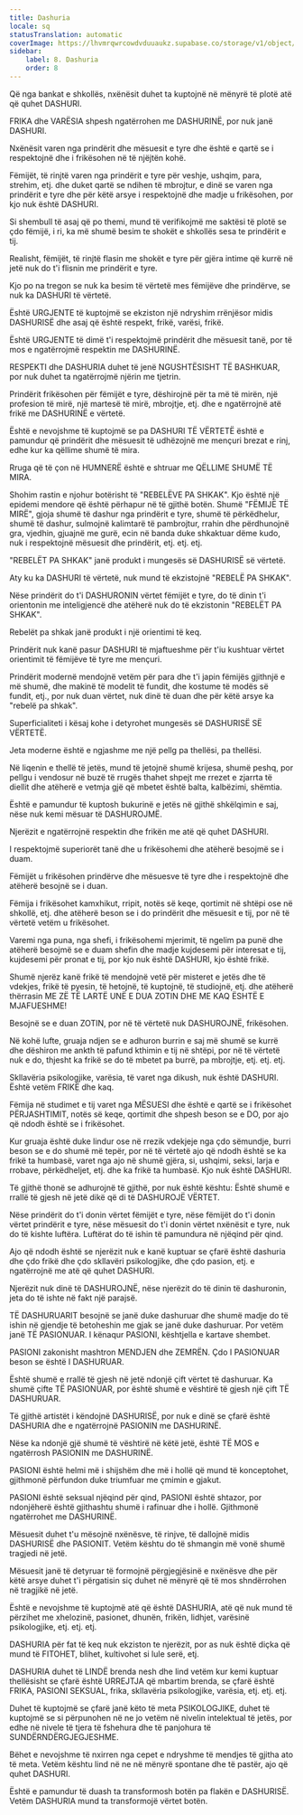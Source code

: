 ```yaml
---
title: Dashuria
locale: sq
statusTranslation: automatic
coverImage: https://lhvmrqwrcowdvduuaukz.supabase.co/storage/v1/object/public/strapi-uploads/small_cover-educacion-fundamental.webp-2d51a7828a2b1309555be27f7e2a61a0.webp
sidebar:
    label: 8. Dashuria
    order: 8
---
```

Që nga bankat e shkollës, nxënësit duhet ta kuptojnë në mënyrë të plotë atë që quhet DASHURI.

FRIKA dhe VARËSIA shpesh ngatërrohen me DASHURINË, por nuk janë DASHURI.

Nxënësit varen nga prindërit dhe mësuesit e tyre dhe është e qartë se i respektojnë dhe i frikësohen në të njëjtën kohë.

Fëmijët, të rinjtë varen nga prindërit e tyre për veshje, ushqim, para, strehim, etj. dhe duket qartë se ndihen të mbrojtur, e dinë se varen nga prindërit e tyre dhe për këtë arsye i respektojnë dhe madje u frikësohen, por kjo nuk është DASHURI.

Si shembull të asaj që po themi, mund të verifikojmë me saktësi të plotë se çdo fëmijë, i ri, ka më shumë besim te shokët e shkollës sesa te prindërit e tij.

Realisht, fëmijët, të rinjtë flasin me shokët e tyre për gjëra intime që kurrë në jetë nuk do t'i flisnin me prindërit e tyre.

Kjo po na tregon se nuk ka besim të vërtetë mes fëmijëve dhe prindërve, se nuk ka DASHURI të vërtetë.

Është URGJENTE të kuptojmë se ekziston një ndryshim rrënjësor midis DASHURISË dhe asaj që është respekt, frikë, varësi, frikë.

Është URGJENTE të dimë t'i respektojmë prindërit dhe mësuesit tanë, por të mos e ngatërrojmë respektin me DASHURINË.

RESPEKTI dhe DASHURIA duhet të jenë NGUSHTËSISHT TË BASHKUAR, por nuk duhet ta ngatërrojmë njërin me tjetrin.

Prindërit frikësohen për fëmijët e tyre, dëshirojnë për ta më të mirën, një profesion të mirë, një martesë të mirë, mbrojtje, etj. dhe e ngatërrojnë atë frikë me DASHURINË e vërtetë.

Është e nevojshme të kuptojmë se pa DASHURI TË VËRTETË është e pamundur që prindërit dhe mësuesit të udhëzojnë me mençuri brezat e rinj, edhe kur ka qëllime shumë të mira.

Rruga që të çon në HUMNERË është e shtruar me QËLLIME SHUMË TË MIRA.

Shohim rastin e njohur botërisht të "REBELËVE PA SHKAK". Kjo është një epidemi mendore që është përhapur në të gjithë botën. Shumë "FËMIJË TË MIRË", gjoja shumë të dashur nga prindërit e tyre, shumë të përkëdhelur, shumë të dashur, sulmojnë kalimtarë të pambrojtur, rrahin dhe përdhunojnë gra, vjedhin, gjuajnë me gurë, ecin në banda duke shkaktuar dëme kudo, nuk i respektojnë mësuesit dhe prindërit, etj. etj. etj.

"REBELËT PA SHKAK" janë produkt i mungesës së DASHURISË së vërtetë.

Aty ku ka DASHURI të vërtetë, nuk mund të ekzistojnë "REBELË PA SHKAK".

Nëse prindërit do t'i DASHURONIN vërtet fëmijët e tyre, do të dinin t'i orientonin me inteligjencë dhe atëherë nuk do të ekzistonin "REBELËT PA SHKAK".

Rebelët pa shkak janë produkt i një orientimi të keq.

Prindërit nuk kanë pasur DASHURI të mjaftueshme për t'iu kushtuar vërtet orientimit të fëmijëve të tyre me mençuri.

Prindërit modernë mendojnë vetëm për para dhe t'i japin fëmijës gjithnjë e më shumë, dhe makinë të modelit të fundit, dhe kostume të modës së fundit, etj., por nuk duan vërtet, nuk dinë të duan dhe për këtë arsye ka "rebelë pa shkak".

Superficialiteti i kësaj kohe i detyrohet mungesës së DASHURISË SË VËRTETË.

Jeta moderne është e ngjashme me një pellg pa thellësi, pa thellësi.

Në liqenin e thellë të jetës, mund të jetojnë shumë krijesa, shumë peshq, por pellgu i vendosur në buzë të rrugës thahet shpejt me rrezet e zjarrta të diellit dhe atëherë e vetmja gjë që mbetet është balta, kalbëzimi, shëmtia.

Është e pamundur të kuptosh bukurinë e jetës në gjithë shkëlqimin e saj, nëse nuk kemi mësuar të DASHUROJMË.

Njerëzit e ngatërrojnë respektin dhe frikën me atë që quhet DASHURI.

I respektojmë superiorët tanë dhe u frikësohemi dhe atëherë besojmë se i duam.

Fëmijët u frikësohen prindërve dhe mësuesve të tyre dhe i respektojnë dhe atëherë besojnë se i duan.

Fëmija i frikësohet kamxhikut, rripit, notës së keqe, qortimit në shtëpi ose në shkollë, etj. dhe atëherë beson se i do prindërit dhe mësuesit e tij, por në të vërtetë vetëm u frikësohet.

Varemi nga puna, nga shefi, i frikësohemi mjerimit, të ngelim pa punë dhe atëherë besojmë se e duam shefin dhe madje kujdesemi për interesat e tij, kujdesemi për pronat e tij, por kjo nuk është DASHURI, kjo është frikë.

Shumë njerëz kanë frikë të mendojnë vetë për misteret e jetës dhe të vdekjes, frikë të pyesin, të hetojnë, të kuptojnë, të studiojnë, etj. dhe atëherë thërrasin ME ZË TË LARTË UNË E DUA ZOTIN DHE ME KAQ ËSHTË E MJAFUESHME!

Besojnë se e duan ZOTIN, por në të vërtetë nuk DASHUROJNË, frikësohen.

Në kohë lufte, gruaja ndjen se e adhuron burrin e saj më shumë se kurrë dhe dëshiron me ankth të pafund kthimin e tij në shtëpi, por në të vërtetë nuk e do, thjesht ka frikë se do të mbetet pa burrë, pa mbrojtje, etj. etj. etj.

Skllavëria psikologjike, varësia, të varet nga dikush, nuk është DASHURI. Është vetëm FRIKË dhe kaq.

Fëmija në studimet e tij varet nga MËSUESI dhe është e qartë se i frikësohet PËRJASHTIMIT, notës së keqe, qortimit dhe shpesh beson se e DO, por ajo që ndodh është se i frikësohet.

Kur gruaja është duke lindur ose në rrezik vdekjeje nga çdo sëmundje, burri beson se e do shumë më tepër, por në të vërtetë ajo që ndodh është se ka frikë ta humbasë, varet nga ajo në shumë gjëra, si, ushqimi, seksi, larja e rrobave, përkëdheljet, etj. dhe ka frikë ta humbasë. Kjo nuk është DASHURI.

Të gjithë thonë se adhurojnë të gjithë, por nuk është kështu: Është shumë e rrallë të gjesh në jetë dikë që di të DASHUROJË VËRTET.

Nëse prindërit do t'i donin vërtet fëmijët e tyre, nëse fëmijët do t'i donin vërtet prindërit e tyre, nëse mësuesit do t'i donin vërtet nxënësit e tyre, nuk do të kishte luftëra. Luftërat do të ishin të pamundura në njëqind për qind.

Ajo që ndodh është se njerëzit nuk e kanë kuptuar se çfarë është dashuria dhe çdo frikë dhe çdo skllavëri psikologjike, dhe çdo pasion, etj. e ngatërrojnë me atë që quhet DASHURI.

Njerëzit nuk dinë të DASHUROJNË, nëse njerëzit do të dinin të dashuronin, jeta do të ishte në fakt një parajsë.

TË DASHURUARIT besojnë se janë duke dashuruar dhe shumë madje do të ishin në gjendje të betoheshin me gjak se janë duke dashuruar. Por vetëm janë TË PASIONUAR. I kënaqur PASIONI, kështjella e kartave shembet.

PASIONI zakonisht mashtron MENDJEN dhe ZEMRËN. Çdo I PASIONUAR beson se është I DASHURUAR.

Është shumë e rrallë të gjesh në jetë ndonjë çift vërtet të dashuruar. Ka shumë çifte TË PASIONUAR, por është shumë e vështirë të gjesh një çift TË DASHURUAR.

Të gjithë artistët i këndojnë DASHURISË, por nuk e dinë se çfarë është DASHURIA dhe e ngatërrojnë PASIONIN me DASHURINË.

Nëse ka ndonjë gjë shumë të vështirë në këtë jetë, është TË MOS e ngatërrosh PASIONIN me DASHURINË.

PASIONI është helmi më i shijshëm dhe më i hollë që mund të konceptohet, gjithmonë përfundon duke triumfuar me çmimin e gjakut.

PASIONI është seksual njëqind për qind, PASIONI është shtazor, por ndonjëherë është gjithashtu shumë i rafinuar dhe i hollë. Gjithmonë ngatërrohet me DASHURINË.

Mësuesit duhet t'u mësojnë nxënësve, të rinjve, të dallojnë midis DASHURISË dhe PASIONIT. Vetëm kështu do të shmangin më vonë shumë tragjedi në jetë.

Mësuesit janë të detyruar të formojnë përgjegjësinë e nxënësve dhe për këtë arsye duhet t'i përgatisin siç duhet në mënyrë që të mos shndërrohen në tragjikë në jetë.

Është e nevojshme të kuptojmë atë që është DASHURIA, atë që nuk mund të përzihet me xhelozinë, pasionet, dhunën, frikën, lidhjet, varësinë psikologjike, etj. etj. etj.

DASHURIA për fat të keq nuk ekziston te njerëzit, por as nuk është diçka që mund të FITOHET, blihet, kultivohet si lule serë, etj.

DASHURIA duhet të LINDË brenda nesh dhe lind vetëm kur kemi kuptuar thellësisht se çfarë është URREJTJA që mbartim brenda, se çfarë është FRIKA, PASIONI SEKSUAL, frika, skllavëria psikologjike, varësia, etj. etj. etj.

Duhet të kuptojmë se çfarë janë këto të meta PSIKOLOGJIKE, duhet të kuptojmë se si përpunohen në ne jo vetëm në nivelin intelektual të jetës, por edhe në nivele të tjera të fshehura dhe të panjohura të SUNDËRNDËRGJEGJESHME.

Bëhet e nevojshme të nxirren nga cepet e ndryshme të mendjes të gjitha ato të meta. Vetëm kështu lind në ne në mënyrë spontane dhe të pastër, ajo që quhet DASHURI.

Është e pamundur të duash ta transformosh botën pa flakën e DASHURISË. Vetëm DASHURIA mund ta transformojë vërtet botën.

